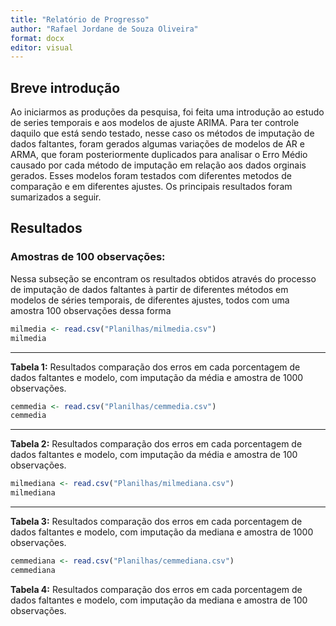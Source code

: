 ```yaml
---
title: "Relatório de Progresso"
author: "Rafael Jordane de Souza Oliveira"
format: docx
editor: visual
---
```


## Breve introdução

Ao iniciarmos as produções da pesquisa, foi feita uma introdução ao estudo de series temporais e aos modelos de ajuste ARIMA. Para ter controle daquilo que está sendo testado, nesse caso os métodos de imputação de dados faltantes, foram gerados algumas variações de modelos de AR e ARMA, que foram posteriormente duplicados para analisar o Erro Médio causado por cada método de imputação em relação aos dados orginais gerados. Esses modelos foram testados com diferentes metodos de comparação e em diferentes ajustes. Os principais resultados foram sumarizados a seguir.

## Resultados

### Amostras de 100 observações:

Nessa subseção se encontram os resultados obtidos através do processo de imputação de dados faltantes à partir de diferentes métodos em modelos de séries temporais, de diferentes ajustes, todos com uma amostra 100 observações dessa forma

```r
milmedia <- read.csv("Planilhas/milmedia.csv")
milmedia
```

------------------------------------------------------------------------

**Tabela 1:** Resultados comparação dos erros em cada porcentagem de dados faltantes e modelo, com imputação da média e amostra de 1000 observações.

```r
cemmedia <- read.csv("Planilhas/cemmedia.csv")
cemmedia

```

------------------------------------------------------------------------

**Tabela 2:** Resultados comparação dos erros em cada porcentagem de dados faltantes e modelo, com imputação da média e amostra de 100 observações.

```r
milmediana <- read.csv("Planilhas/milmediana.csv")
milmediana
```

------------------------------------------------------------------------

**Tabela 3:** Resultados comparação dos erros em cada porcentagem de dados faltantes e modelo, com imputação da mediana e amostra de 1000 observações.

```r
cemmediana <- read.csv("Planilhas/cemmediana.csv")
cemmediana
```

**Tabela 4:** Resultados comparação dos erros em cada porcentagem de dados faltantes e modelo, com imputação da mediana e amostra de 100 observações.
